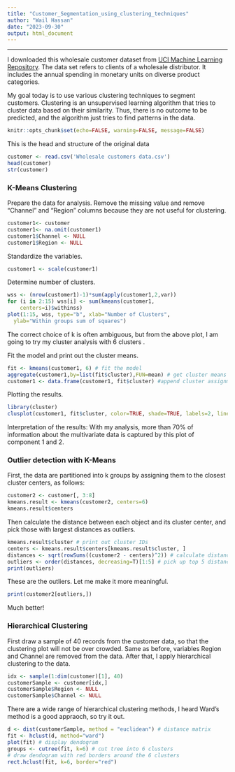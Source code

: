 ---
title: "Customer_Segmentation_using_clustering_techniques"
author: "Wail Hassan"
date: "2023-09-30"
output: html_document
---
---


I downloaded this wholesale customer dataset from [UCI Machine Learning Repository](http://archive.ics.uci.edu/ml/datasets/Wholesale+customers). The data set refers to clients of a wholesale distributor. It includes the annual spending in monetary units on diverse product categories.

My goal today is to use various clustering techniques to segment customers. Clustering is an unsupervised learning algorithm that tries to cluster data based on their similarity. Thus, there is no outcome to be predicted, and the algorithm just tries to find patterns in the data.

```{r global_options, include=FALSE}
knitr::opts_chunk$set(echo=FALSE, warning=FALSE, message=FALSE)
```

This is the head and structure of the original data

```{r}
customer <- read.csv('Wholesale customers data.csv')
head(customer)
str(customer)
```

### K-Means Clustering

Prepare the data for analysis. Remove the missing value and remove "Channel" and "Region" columns because they are not useful for clustering.

```{r}
customer1<- customer
customer1<- na.omit(customer1)
customer1$Channel <- NULL
customer1$Region <- NULL
```

Standardize the variables.

```{r}
customer1 <- scale(customer1)
```

Determine number of clusters.

```{r}
wss <- (nrow(customer1)-1)*sum(apply(customer1,2,var))
for (i in 2:15) wss[i] <- sum(kmeans(customer1, 
  	centers=i)$withinss)
plot(1:15, wss, type="b", xlab="Number of Clusters",
  ylab="Within groups sum of squares")
```

The correct choice of k is often ambiguous, but from the above plot, I am going to try my cluster analysis with 6 clusters .

Fit the model and print out the cluster means. 

```{r}
fit <- kmeans(customer1, 6) # fit the model
aggregate(customer1,by=list(fit$cluster),FUN=mean) # get cluster means
customer1 <- data.frame(customer1, fit$cluster) #append cluster assignment
```

Plotting the results.

```{r}
library(cluster)
clusplot(customer1, fit$cluster, color=TRUE, shade=TRUE, labels=2, lines=0)
```

Interpretation of the results: With my analysis, more than 70% of information about the multivariate data is captured by this plot of component 1 and 2.

### Outlier detection with K-Means

First, the data are partitioned into k groups by assigning them to the closest cluster centers, as follows:

```{r}
customer2 <- customer[, 3:8]
kmeans.result <- kmeans(customer2, centers=6)
kmeans.result$centers
```

Then calculate the distance between each object and its cluster center, and pick those with largest distances as outliers.

```{r}
kmeans.result$cluster # print out cluster IDs 
centers <- kmeans.result$centers[kmeans.result$cluster, ]
distances <- sqrt(rowSums((customer2 - centers)^2)) # calculate distances
outliers <- order(distances, decreasing=T)[1:5] # pick up top 5 distances
print(outliers)
```

These are the outliers. Let me make it more meaningful.

```{r}
print(customer2[outliers,])
```

Much better!

### Hierarchical Clustering

First draw a sample of 40 records from the customer data, so that the clustering plot will not be over crowded. Same as before, variables Region and Channel are removed from the data. After that, I apply hierarchical clustering to the data.

```{r}
idx <- sample(1:dim(customer)[1], 40)
customerSample <- customer[idx,]
customerSample$Region <- NULL
customerSample$Channel <- NULL
```

There are a wide range of hierarchical clustering methods, I heard Ward's method is a good appraoch, so try it out.

```{r}
d <- dist(customerSample, method = "euclidean") # distance matrix
fit <- hclust(d, method="ward") 
plot(fit) # display dendogram
groups <- cutree(fit, k=6) # cut tree into 6 clusters
# draw dendogram with red borders around the 6 clusters 
rect.hclust(fit, k=6, border="red")
```
